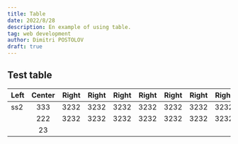 ```yaml
---
title: Table
date: 2022/8/28
description: En example of using table.
tag: web development
author: Dimitri POSTOLOV
draft: true
---
```


## Test table

| Left | Center | Right | Right | Right | Right | Right | Right | Right | Right |
| ---- | :----: | ----: | ----: | ----: | ----: | ----: | ----: | ----: | ----: |
| ss2  |  333   |  3232 |  3232 |  3232 |  3232 |  3232 |  3232 |  3232 |  3232 |
|      |  222   |  3232 |  3232 |  3232 |  3232 |  3232 |  3232 |  3232 |  3232 |
|      |   23   |       |       |       |       |       |       |       |       |
